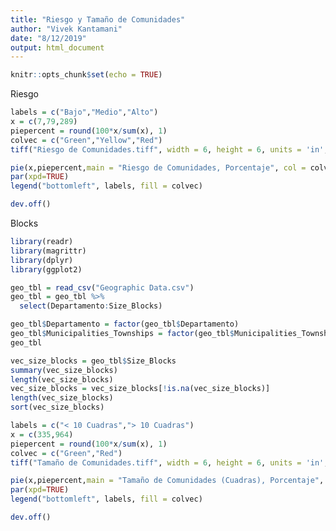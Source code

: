 ---
title: "Riesgo y Tamaño de Comunidades"
author: "Vivek Kantamani"
date: "8/12/2019"
output: html_document
---

```{r setup, include=FALSE}
knitr::opts_chunk$set(echo = TRUE)
```

Riesgo 
```{r}
labels = c("Bajo","Medio","Alto")
x = c(7,79,289)
piepercent = round(100*x/sum(x), 1)
colvec = c("Green","Yellow","Red")
tiff("Riesgo de Comunidades.tiff", width = 6, height = 6, units = 'in', res = 300)

pie(x,piepercent,main = "Riesgo de Comunidades, Porcentaje", col = colvec)
par(xpd=TRUE)
legend("bottomleft", labels, fill = colvec)

dev.off()
```


Blocks
```{r, message = FALSE}
library(readr)
library(magrittr)
library(dplyr)
library(ggplot2)
```

```{r, message = FALSE}
geo_tbl = read_csv("Geographic Data.csv")
geo_tbl = geo_tbl %>%
  select(Departamento:Size_Blocks)

geo_tbl$Departamento = factor(geo_tbl$Departamento)
geo_tbl$Municipalities_Townships = factor(geo_tbl$Municipalities_Townships)
geo_tbl

vec_size_blocks = geo_tbl$Size_Blocks
summary(vec_size_blocks)
length(vec_size_blocks)
vec_size_blocks = vec_size_blocks[!is.na(vec_size_blocks)]
length(vec_size_blocks)
sort(vec_size_blocks)
```

```{r}
labels = c("< 10 Cuadras","> 10 Cuadras")
x = c(335,964)
piepercent = round(100*x/sum(x), 1)
colvec = c("Green","Red")
tiff("Tamaño de Comunidades.tiff", width = 6, height = 6, units = 'in', res = 300)

pie(x,piepercent,main = "Tamaño de Comunidades (Cuadras), Porcentaje", col = colvec)
par(xpd=TRUE)
legend("bottomleft", labels, fill = colvec)

dev.off()
```








